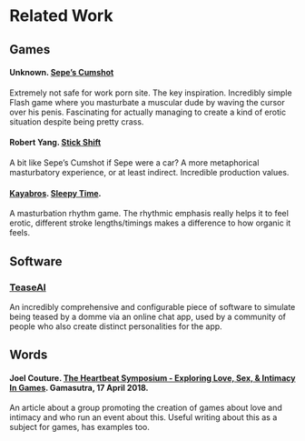 # Related Work

## Games

#### Unknown. [Sepe's Cumshot](https://www.comdotgame.com/play/sepes-cumshot)

Extremely not safe for work porn site. The key inspiration. Incredibly simple Flash game where you masturbate a muscular dude by waving the cursor over his penis. Fascinating for actually managing to create a kind of erotic situation despite being pretty crass.

#### Robert Yang. [Stick Shift](https://radiatoryang.itch.io/stick-shift)

A bit like Sepe's Cumshot if Sepe were a car? A more metaphorical masturbatory experience, or at least indirect. Incredible production values.

#### [Kayabros](http://www.kayabros.com/). [Sleepy Time](https://kayabros.itch.io/sleepy-time).

A masturbation rhythm game. The rhythmic emphasis really helps it to feel erotic, different stroke lengths/timings makes a difference to how organic it feels.

## Software

### [TeaseAI](http://teaseai.wikidot.com/main:gettinstarted)

An incredibly comprehensive and configurable piece of software to simulate being teased by a domme via an online chat app, used by a community of people who also create distinct personalities for the app.

## Words

#### Joel Couture. [The Heartbeat Symposium - Exploring Love, Sex, & Intimacy In Games](http://indiegames.com/2018/04/the_heartbeat_symposium_-_expl.html). Gamasutra, 17 April 2018.

An article about a group promoting the creation of games about love and intimacy and who run an event about this. Useful writing about this as a subject for games, has examples too.
